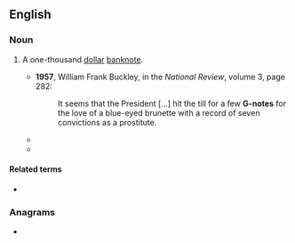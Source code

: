 {{also|gnote}}
==English==

===Noun===
{{en-noun|head=[[G]]-[[note]]}}

# {{lb|en|US|informal}} A one-thousand [[dollar]] [[banknote]].
#* '''1957''', William Frank Buckley, in the ''National Review'', volume 3, page 282:
#*: It seems that the President [...] hit the till for a few '''G-notes''' for the love of a blue-eyed brunette with a record of seven convictions as a prostitute.
#* {{quote-text|en|year=2000|author=Mark Ribowsky|title=Don't look back: Satchel Paige in the shadows of baseball|page=168|passage=Satch took receipt of his two '''G-notes''' at a propitious moment.}}
#* {{quote-text|en|year=2002|author=Julie Kenner|title=Nobody But You|passage=My tight-skirted kitten pressed two '''G-notes''' into my hand. "Please, Mr. Monroe. I don't know where else to turn."}}

====Related terms====
* {{l|en|c-note|C-note}}

===Anagrams===
* {{anagrams|en|a=egnot|Tonge|get on}}